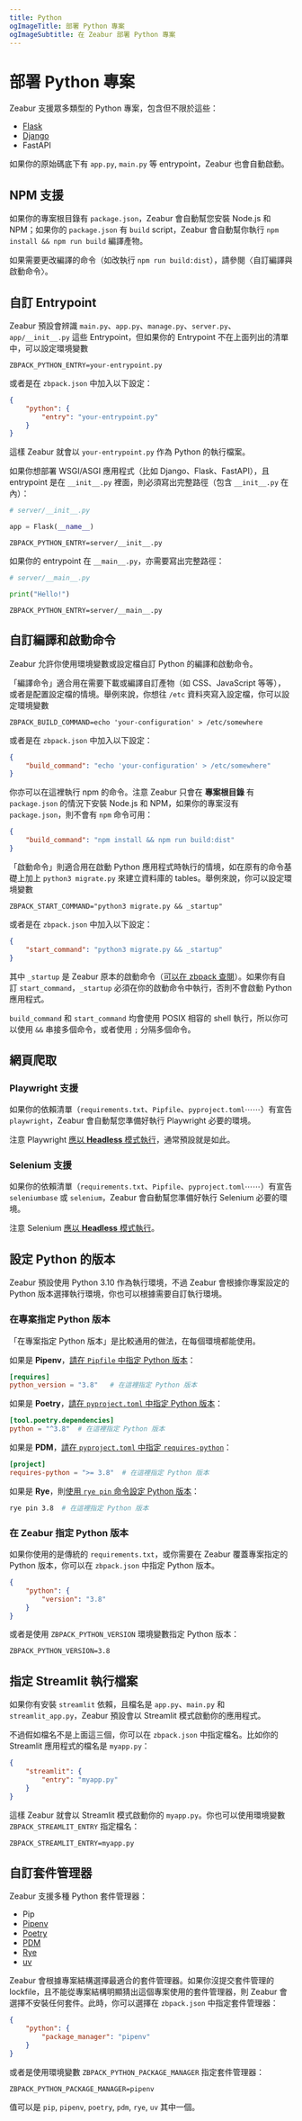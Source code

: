 ```yaml
---
title: Python
ogImageTitle: 部署 Python 專案
ogImageSubtitle: 在 Zeabur 部署 Python 專案
---
```


# 部署 Python 專案

Zeabur 支援眾多類型的 Python 專案，包含但不限於這些：

- [Flask](./python/flask)
- [Django](./python/django)
- FastAPI

如果你的原始碼底下有 `app.py`, `main.py` 等 entrypoint，Zeabur 也會自動啟動。

## NPM 支援

如果你的專案根目錄有 `package.json`，Zeabur 會自動幫您安裝 Node.js 和 NPM；如果你的 `package.json` 有 `build` script，Zeabur 會自動幫你執行 `npm install && npm run build` 編譯產物。

如果需要更改編譯的命令（如改執行 `npm run build:dist`），請參閱〈自訂編譯與啟動命令〉。

## 自訂 Entrypoint

Zeabur 預設會辨識 `main.py`、`app.py`、`manage.py`、`server.py`、`app/__init__.py` 這些 Entrypoint，但如果你的 Entrypoint 不在上面列出的清單中，可以設定環境變數

```env
ZBPACK_PYTHON_ENTRY=your-entrypoint.py
```

或者是在 `zbpack.json` 中加入以下設定：

```json
{
    "python": {
        "entry": "your-entrypoint.py"
    }
}
```

這樣 Zeabur 就會以 `your-entrypoint.py` 作為 Python 的執行檔案。

如果你想部署 WSGI/ASGI 應用程式（比如 Django、Flask、FastAPI），且 entrypoint 是在 `__init__.py` 裡面，則必須寫出完整路徑（包含 `__init__.py` 在內）：

```python
# server/__init__.py

app = Flask(__name__)
```

```env
ZBPACK_PYTHON_ENTRY=server/__init__.py
```

如果你的 entrypoint 在 `__main__.py`，亦需要寫出完整路徑：

```python
# server/__main__.py

print("Hello!")
```

```env
ZBPACK_PYTHON_ENTRY=server/__main__.py
```

## 自訂編譯和啟動命令

Zeabur 允許你使用環境變數或設定檔自訂 Python 的編譯和啟動命令。

「編譯命令」適合用在需要下載或編譯自訂產物（如 CSS、JavaScript 等等），或者是配置設定檔的情境。舉例來說，你想往 `/etc` 資料夾寫入設定檔，你可以設定環境變數

```env
ZBPACK_BUILD_COMMAND=echo 'your-configuration' > /etc/somewhere
```

或者是在 `zbpack.json` 中加入以下設定：

```json
{
    "build_command": "echo 'your-configuration' > /etc/somewhere"
}
```

你亦可以在這裡執行 npm 的命令。注意 Zeabur 只會在 **專案根目錄** 有 `package.json` 的情況下安裝 Node.js 和 NPM，如果你的專案沒有 `package.json`，則不會有 `npm` 命令可用：

```json
{
    "build_command": "npm install && npm run build:dist"
}
```

「啟動命令」則適合用在啟動 Python 應用程式時執行的情境，如在原有的命令基礎上加上 `python3 migrate.py` 來建立資料庫的 tables。舉例來說，你可以設定環境變數

```env
ZBPACK_START_COMMAND="python3 migrate.py && _startup"
```

或者是在 `zbpack.json` 中加入以下設定：

```json
{
    "start_command": "python3 migrate.py && _startup"
}
```

其中 `_startup` 是 Zeabur 原本的啟動命令（[可以在 zbpack 查閱](https://github.com/zeabur/zbpack/tree/main/internal/python)）。如果你有自訂 `start_command`，`_startup` 必須在你的啟動命令中執行，否則不會啟動 Python 應用程式。

`build_command` 和 `start_command` 均會使用 POSIX 相容的 shell 執行，所以你可以使用 `&&` 串接多個命令，或者使用 `;` 分隔多個命令。

## 網頁爬取

### Playwright 支援

如果你的依賴清單（`requirements.txt`、`Pipfile`、`pyproject.toml`⋯⋯）有宣告 `playwright`，Zeabur 會自動幫您準備好執行 Playwright 必要的環境。

注意 Playwright [應以 **Headless** 模式執行](https://playwright.dev/docs/api/class-browsertype#browser-type-launch-option-headless)，通常預設就是如此。

### Selenium 支援

如果你的依賴清單（`requirements.txt`、`Pipfile`、`pyproject.toml`⋯⋯）有宣告 `seleniumbase` 或 `selenium`，Zeabur 會自動幫您準備好執行 Selenium 必要的環境。

注意 Selenium [應以 **Headless** 模式執行](https://www.selenium.dev/blog/2023/headless-is-going-away/)。

## 設定 Python 的版本

Zeabur 預設使用 Python 3.10 作為執行環境，不過 Zeabur 會根據你專案設定的 Python 版本選擇執行環境，你也可以根據需要自訂執行環境。

### 在專案指定 Python 版本

「在專案指定 Python 版本」是比較通用的做法，在每個環境都能使用。

如果是 **Pipenv**，[請在 `Pipfile` 中指定 Python 版本](https://pipenv.pypa.io/zh-cn/stable/basics.html#specifying-versions-of-python)：

```toml
[requires]
python_version = "3.8"   # 在這裡指定 Python 版本
```

如果是 **Poetry**，[請在 `pyproject.toml` 中指定 Python 版本](https://python-poetry.org/docs/basic-usage#setting-a-python-version)：

```toml
[tool.poetry.dependencies]
python = "^3.8"  # 在這裡指定 Python 版本
```

如果是 **PDM**，[請在 `pyproject.toml` 中指定 `requires-python`](https://packaging.python.org/en/latest/guides/writing-pyproject-toml/#python-requires)：

```toml
[project]
requires-python = ">= 3.8"  # 在這裡指定 Python 版本
```

如果是 **Rye**，則[使用 `rye pin` 命令設定 Python 版本](https://rye.astral.sh/guide/commands/pin/)：

```bash
rye pin 3.8  # 在這裡指定 Python 版本
```

### 在 Zeabur 指定 Python 版本

如果你使用的是傳統的 `requirements.txt`，或你需要在 Zeabur 覆蓋專案指定的 Python 版本，你可以在 `zbpack.json` 中指定 Python 版本。

```json
{
    "python": {
        "version": "3.8"
    }
}
```

或者是使用 `ZBPACK_PYTHON_VERSION` 環境變數指定 Python 版本：

```env
ZBPACK_PYTHON_VERSION=3.8
```

## 指定 Streamlit 執行檔案

如果你有安裝 `streamlit` 依賴，且檔名是 `app.py`、`main.py` 和 `streamlit_app.py`，Zeabur 預設會以 Streamlit 模式啟動你的應用程式。

不過假如檔名不是上面這三個，你可以在 `zbpack.json` 中指定檔名。比如你的 Streamlit 應用程式的檔名是 `myapp.py`：

```json
{
    "streamlit": {
        "entry": "myapp.py"
    }
}
```

這樣 Zeabur 就會以 Streamlit 模式啟動你的 `myapp.py`。你也可以使用環境變數 `ZBPACK_STREAMLIT_ENTRY` 指定檔名：

```env
ZBPACK_STREAMLIT_ENTRY=myapp.py
```

## 自訂套件管理器

Zeabur 支援多種 Python 套件管理器：

- Pip
- [Pipenv](https://pipenv.pypa.io/)
- [Poetry](https://python-poetry.org/)
- [PDM](https://pdm-project.org/)
- [Rye](https://rye.astral.sh/)
- [uv](https://docs.astral.sh/uv/)

Zeabur 會根據專案結構選擇最適合的套件管理器。如果你沒提交套件管理的 lockfile，且不能從專案結構明顯猜出這個專案使用的套件管理器，則 Zeabur 會選擇不安裝任何套件。此時，你可以選擇在 `zbpack.json` 中指定套件管理器：

```json
{
    "python": {
        "package_manager": "pipenv"
    }
}
```

或者是使用環境變數 `ZBPACK_PYTHON_PACKAGE_MANAGER` 指定套件管理器：

```env
ZBPACK_PYTHON_PACKAGE_MANAGER=pipenv
```

值可以是 `pip`, `pipenv`, `poetry`, `pdm`, `rye`, `uv` 其中一個。
